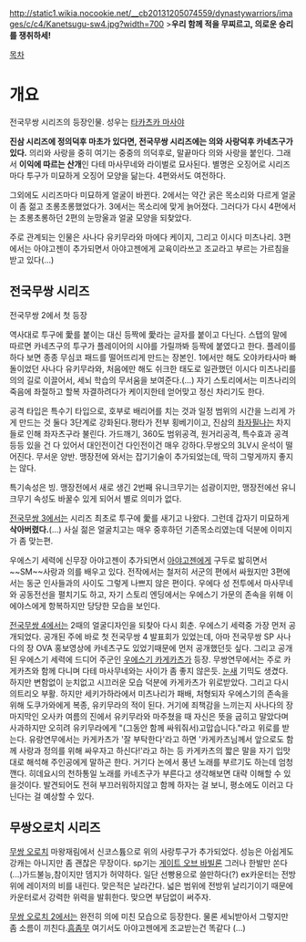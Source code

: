 http://static1.wikia.nocookie.net/__cb20131205074559/dynastywarriors/images/c/c4/Kanetsugu-sw4.jpg?width=700
>'''우리 함께 적을 무찌르고, 의로운 승리를 쟁취하세!'''

[[목차]]

= 개요 = 
전국무쌍 시리즈의 등장인물. 성우는 [[타카츠카 마사야]]

'''진삼 시리즈에 정의덕후 마초가 있다면, 전국무쌍 시리즈에는 의와 사랑덕후 카네츠구가 있다.''' 의리와 사랑을 중히 여기는 중중의 의덕후로, 말끝마다 의와 사랑을 붙인다. 그래서 '''이익에 따르는 산개'''인 다테 마사무네와 라이벌로 묘사된다. 별명은 오징어로 시리즈마다 투구가 미묘하게 오징어 모양을 닮는다. 4편와서도 여전하다.

그외에도 시리즈마다 미묘하게 얼굴이 바뀐다. 2에서는 약간 굵은 목소리와 다르게 얼굴이 좀 젊고 초롱초롱했었다가. 3에서는 목소리에 맞게 늙어졌다. 그러다가 다시 4편에서는 초롱초롱하던 2편의 눈망울과 얼굴 모양을 되찾았다.

주로 관계되는 인물은 사나다 유키무라와 마에다 케이지, 그리고 이시다 미츠나리. 3편에서는 아야고젠이 추가되면서 아야고젠에게 교육이라쓰고 조교라고 부르는 가르침을 받고 있다(...)
== 전국무쌍 시리즈 ==
전국무쌍 2에서 첫 등장

역사대로 투구에 愛를 붙이는 대신 등짝에 愛라는 글자를 붙이고 다닌다. 스탭의 말에 따르면 카네츠구의 투구가 플레이어의 시야를 가릴까봐 등짝에 붙였다고 한다. 플레이를 하다 보면 종종 무심코 패드를 떨어뜨리게 만드는 장본인. 1에서만 해도 오야카타사마 빠돌이었던 사나다 유키무라와, 처음에만 해도 쉬크한 태도로 일관했던 이시다 미츠나리를 의의 길로 이끌어서, 세뇌 학습의 무서움을 보여준다.(...) 자기 스토리에서는 미츠나리의 죽음에 좌절하고 할복 자결하려다가 케이지한테 얻어맞고 정신 차리기도 한다.

공격 타입은 특수기 타입으로, 호부로 배리어를 치는 것과 일정 범위의 시간을 느리게 가게 만드는 것 둘다 3단계로 강화된다.평타가 전부 횡베기이고, 진삼의 [[좌자]]필나는 차지들로 인해 좌자츠구라 불린다. 가드깨기, 360도 범위공격, 원거리공격, 특수효과 공격 등등 있을 건 다 있어서 대인전이건 다인전이건 매우 강하다.무쌍오의 3LV시 운석이 떨어진다. 무서운 양반.
맹장전에 와서는 잡기기술이 추가되었는데, 딱히 그렇게까지 좋지는 않다.

특기속성은 빙. 맹장전에서 새로 생긴 2번째 유니크무기는 섬광이지만, 맹장전에선 유니크무기 속성도 바꿀수 있게 되어서 별로 의미가 없다.

[[전국무쌍 3]]에서는 시리즈 최초로 투구에 愛를 새기고 나왔다. 그런데 갑자기 미묘하게 '''삭아버렸다.'''(...)
사실 젊은 얼굴치고는 매우 중후하던 기존목소리였는데 덕분에 이미지가 좀 맞는편.

우에스기 세력에 신무장 아야고젠이 추가되면서 [[아야고젠]]에게 구두로 밟히면서 ~~SM~~사랑과 의를 배우고 있다. 전작에서는 철저히 서군의 편에서 싸웠지만 3편에서는 동군 인사들과의 사이도 그렇게 나쁘지 않은 편이다. 우에다 성 전투에서 마사무네와 공동전선을 펼치기도 하고, 자기 스토리 엔딩에서는 우에스기 가문의 존속을 위해 이에야스에게 항복하지만 당당한 모습을 보인다.

[[전국무쌍 4]]에서는 2때의 얼굴디자인을 되찾아 다시 회춘. 우에스기 세력중 가장 먼저 공개되었다. 공개된 주에 바로 첫 전국무쌍 4 발표회가 있었는데, 아마 전국무쌍 SP 사나다의 장 OVA 홍보영상에 카네츠구도 있었기때문에 먼저 공개했던듯 싶다.
그리고 공개된 우에스기 세력에 드디어 주군인 [[우에스기 카게카츠]]가 등장. 
무쌍연무에서는 주로 카게카츠와 함께 다니며 다테 마사무네와는 사이가 좀 좋지 않은듯. [[눈새]] 기믹도 생겼다. 하지만 변함없이 눈치없고 시끄러운 모습 덕분에 카게카츠가 위로받았다. 그리고 다시 의트리오 부활. 하지만 세키가하라에서 미츠나리가 패배, 처형되자 우에스기의 존속을 위해 도쿠가와에게 복종, 유키무라의 적이 된다. 거기에 죄책감을 느끼는지 사나다의 장 마지막인 오사카 여름의 진에서 유키무라와 마주쳤을 때 자신은 뜻을 굽히고 말았다며 사과하지만 오히려 유키무라에게 "(그동안 함께 싸워줘서)고맙습니다."라고 위로를 받는다.
유랑연무에서는 카게카츠가 '잘 부탁한다'라고 하면 '카게카츠님께서 앞으로도 함께 사랑과 정의를 위해 싸우자고 하신다!'라고 하는 등 카게카츠의 짧은 말을 자기 입맛대로 해석해 주인공에게 말하곤 한다. 
거기다 논에서 풍년 노래를 부르기도 하는데 엄청 깬다. 히데요시의 천하통일 노래를 카네츠구가 부른다고 생각해보면 대략 이해할 수 있을것이다. 발견되어도 전혀 부끄러워하지않고 함께 하자는 걸 보니, 평소에도 이러고 다닌다는 걸 예상할 수 있다.
== 무쌍오로치 시리즈 ==
[[무쌍 오로치]] 마왕재림에서 신코스튬으로 위의 사랑투구가 추가되었다. 성능은 아쉽게도 강캐는 아니지만 좀 괜찮은 무장이다. sp기는 [[게이트 오브 바빌론]] 그러나 한발만 쏜다(...)가드불능,참이지만 뎀지가 허약하다. 일단 선빵용으로 쓸만하다(?) ex카운터는 전방위에 레이저의 비를 내린다. 맞은적은 날라간다. 넓은 범위에 전방위 날리기이기 때문에 카운터로서 강력한 위력을 발휘한다. 맞으면 부담없이 써주자.

[[무쌍 오로치 2]]에서는 완전히 의에 미친 모습으로 등장한다. 물론 세뇌받아서 그렇지만 좀 소름이 끼친다.[[흠좀무]]
여기서도 아야고젠에게 조교받는건 똑같다 (...)
